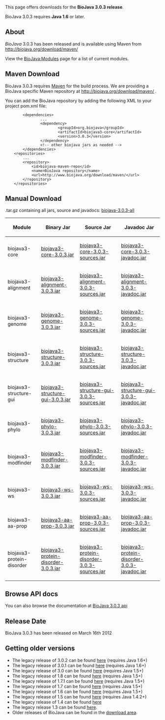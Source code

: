 This page offers downloads for the <b>BioJava 3.0.3 release</b>. 

BioJava 3.0.3 requires <b>Java 1.6</b> or later. 

== About ==
''BioJava'' 3.0.3 has been released and is available using Maven from
[http://biojava.org/download/maven/ http://biojava.org/download/maven/]


View the [[BioJava:Modules]] page for a list of current modules.

== Maven Download ==
BioJava 3.0.3 requires [http://maven.apache.org/ Maven] for the build process. We are providing a BioJava specific Maven repository at http://biojava.org/download/maven/ .

You can add the BioJava repository by adding the following XML to your project pom.xml file:
<pre>
        <dependencies>
                ...
                <dependency>
                        <groupId>org.biojava</groupId>
                        <artifactId>biojava3-core</artifactId>
                        <version>3.0.3</version>
                </dependency>
                <!-- other biojava jars as needed -->
        </dependencies>
	<repositories>
		...
		<repository>
			<id>biojava-maven-repo</id>
			<name>BioJava repository</name>
			<url>http://www.biojava.org/download/maven/</url>			
		</repository>
	</repositories>
</pre>

== Manual Download ==

.tar.gz containing all jars, source and javadocs: [http://biojava.org/download/bj3.0.3/biojava-3.0.3-all.tar.gz biojava-3.0.3-all]

{|
|+
! Module
! Binary Jar
! Source Jar
! Javadoc Jar
|-
| biojava3-core 
| [http://biojava.org/download/maven/org/biojava/biojava3-core/3.0.3/biojava3-core-3.0.3.jar biojava3-core-3.0.3.jar] 
| [http://biojava.org/download/maven/org/biojava/biojava3-core/3.0.3/biojava3-core-3.0.3-sources.jar biojava3-core-3.0.3-sources.jar] 
| [http://biojava.org/download/maven/org/biojava/biojava3-core/3.0.3/biojava3-core-3.0.3-javadoc.jar biojava3-core-3.0.3-javadoc.jar]
|-
| biojava3-alignment 
| [http://biojava.org/download/maven/org/biojava/biojava3-alignment/3.0.3/biojava3-alignment-3.0.3.jar biojava3-alignment-3.0.3.jar] 
| [http://biojava.org/download/maven/org/biojava/biojava3-alignment/3.0.3/biojava3-alignment-3.0.3-sources.jar biojava3-alignment-3.0.3-sources.jar] 
| [http://biojava.org/download/maven/org/biojava/biojava3-alignment/3.0.3/biojava3-alignment-3.0.3-javadoc.jar biojava3-alignment-3.0.3-javadoc.jar]
|-
| biojava3-genome 
| [http://biojava.org/download/maven/org/biojava/biojava3-genome/3.0.3/biojava3-genome-3.0.3.jar biojava3-genome-3.0.3.jar] 
| [http://biojava.org/download/maven/org/biojava/biojava3-genome/3.0.3/biojava3-genome-3.0.3-sources.jar biojava3-genome-3.0.3-sources.jar] 
| [http://biojava.org/download/maven/org/biojava/biojava3-genome/3.0.3/biojava3-genome-3.0.3-javadoc.jar biojava3-genome-3.0.3-javadoc.jar]
|-
| biojava3-structure 
| [http://biojava.org/download/maven/org/biojava/biojava3-structure/3.0.3/biojava3-structure-3.0.3.jar biojava3-structure-3.0.3.jar] 
| [http://biojava.org/download/maven/org/biojava/biojava3-structure/3.0.3/biojava3-structure-3.0.3-sources.jar biojava3-structure-3.0.3-sources.jar] 
| [http://biojava.org/download/maven/org/biojava/biojava3-structure/3.0.3/biojava3-structure-3.0.3-javadoc.jar biojava3-structure-3.0.3-javadoc.jar]
|-
| biojava3-structure-gui 
| [http://biojava.org/download/maven/org/biojava/biojava3-structure-gui/3.0.3/biojava3-structure-gui-3.0.3.jar biojava3-structure-gui-3.0.3.jar] 
| [http://biojava.org/download/maven/org/biojava/biojava3-structure-gui/3.0.3/biojava3-structure-gui-3.0.3-sources.jar biojava3-structure-gui-3.0.3-sources.jar] 
| [http://biojava.org/download/maven/org/biojava/biojava3-structure-gui/3.0.3/biojava3-structure-gui-3.0.3-javadoc.jar biojava3-structure-gui-3.0.3-javadoc.jar]
|-
| biojava3-phylo 
| [http://biojava.org/download/maven/org/biojava/biojava3-phylo/3.0.3/biojava3-phylo-3.0.3.jar biojava3-phylo-3.0.3.jar] 
| [http://biojava.org/download/maven/org/biojava/biojava3-phylo/3.0.3/biojava3-phylo-3.0.3-sources.jar biojava3-phylo-3.0.3-sources.jar] 
| [http://biojava.org/download/maven/org/biojava/biojava3-phylo/3.0.3/biojava3-phylo-3.0.3-javadoc.jar biojava3-phylo-3.0.3-javadoc.jar]
|-
| biojava3-modfinder 
| [http://biojava.org/download/maven/org/biojava/biojava3-modfinder/3.0.3/biojava3-modfinder-3.0.3.jar biojava3-modfinder-3.0.3.jar] 
| [http://biojava.org/download/maven/org/biojava/biojava3-modfinder/3.0.3/biojava3-modfinder-3.0.3-sources.jar biojava3-modfinder-3.0.3-sources.jar] 
| [http://biojava.org/download/maven/org/biojava/biojava3-modfinder/3.0.3/biojava3-modfinder-3.0.3-javadoc.jar biojava3-modfinder-3.0.3-javadoc.jar]
|-
| biojava3-ws 
| [http://biojava.org/download/maven/org/biojava/biojava3-ws/3.0.3/biojava3-ws-3.0.3.jar biojava3-ws-3.0.3.jar] 
| [http://biojava.org/download/maven/org/biojava/biojava3-ws/3.0.3/biojava3-ws-3.0.3-sources.jar biojava3-ws-3.0.3-sources.jar] 
| [http://biojava.org/download/maven/org/biojava/biojava3-ws/3.0.3/biojava3-ws-3.0.3-javadoc.jar biojava3-ws-3.0.3-javadoc.jar]
|-
| biojava3-aa-prop 
| [http://biojava.org/download/maven/org/biojava/biojava3-aa-prop/3.0.3/biojava3-aa-prop-3.0.3.jar biojava3-aa-prop-3.0.3.jar] 
| [http://biojava.org/download/maven/org/biojava/biojava3-aa-prop/3.0.3/biojava3-aa-prop3.0.3-sources.jar biojava3-aa-prop-3.0.3-sources.jar] 
| [http://biojava.org/download/maven/org/biojava/biojava3-aa-prop/3.0.3/biojava3-aa-prop-3.0.3-javadoc.jar biojava3-aa-prop-3.0.3-javadoc.jar]
|-
| biojava3-protein-disorder 
| [http://biojava.org/download/maven/org/biojava/biojava3-protein-disorder/3.0.3/biojava3-protein-disorder-3.0.3.jar biojava3-protein-disorder-3.0.3.jar] 
| [http://biojava.org/download/maven/org/biojava/biojava3-protein-disorder/3.0.3/biojava3-protein-disorder-3.0.3-sources.jar biojava3-protein-disorder-3.0.3-sources.jar] 
| [http://biojava.org/download/maven/org/biojava/biojava3-protein-disorder/3.0.3/biojava3-protein-disorder-3.0.3-javadoc.jar biojava3-protein-disorder-3.0.3-javadoc.jar]

|}

== Browse API docs ==
You can also browse the documentation at [http://www.biojava.org/docs/api3.0/ BioJava 3.0.3 api]

==Release Date==
BioJava 3.0.3 has been released on March 16th 2012

== Getting older versions ==

* The legacy release of 3.0.2 can be found [[BioJava:Download 3.0.2|here]] (requires Java 1.6+)
* The legacy release of 3.0.1 can be found [[BioJava:Download 3.0.1|here]] (requires Java 1.6+)
* The legacy release of 3.0 can be found [[BioJava:Download 3.0|here]] (requires Java 1.5+)
* The legacy release of 1.8 can be found [[BioJava:Download 1.8|here]] (requires Java 1.5+)
* The legacy release of 1.7.1 can be found [[BioJava:Download 1.7.1|here]] (requires Java 1.5+)
* The legacy release of 1.7 can be found [[BioJava:Download 1.7|here]] (requires Java 1.5+)
* The legacy release of 1.6 can be found [[BioJava:Download 1.6|here]] (requires Java 1.5+)
* The legacy release of 1.5 can be found [[BioJava:Download 1.5|here]] (requires Java 1.4.2+)
* The legacy release of 1.4 can be found [[BioJava:Download 1.4|here]]
* The legacy release 1.3 can be found [[BioJava:Download 1.3|here]].
* Older releases of BioJava can be found in the [http://www.biojava.org/download/ download area].